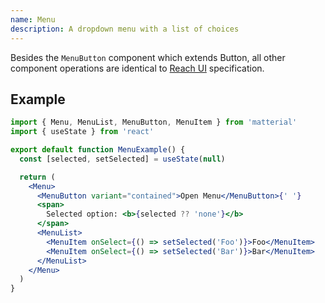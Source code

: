 ```yaml
---
name: Menu
description: A dropdown menu with a list of choices
---
```


Besides the `MenuButton` component which extends <Link href="/components/button">Button</Link>, all other component operations are identical to <a href="https://reach.tech/menu-button/#menuitems">Reach UI</a> specification.

## Example

<MenuExample />

```jsx
import { Menu, MenuList, MenuButton, MenuItem } from 'matterial'
import { useState } from 'react'

export default function MenuExample() {
  const [selected, setSelected] = useState(null)

  return (
    <Menu>
      <MenuButton variant="contained">Open Menu</MenuButton>{' '}
      <span>
        Selected option: <b>{selected ?? 'none'}</b>
      </span>
      <MenuList>
        <MenuItem onSelect={() => setSelected('Foo')}>Foo</MenuItem>
        <MenuItem onSelect={() => setSelected('Bar')}>Bar</MenuItem>
      </MenuList>
    </Menu>
  )
}
```
